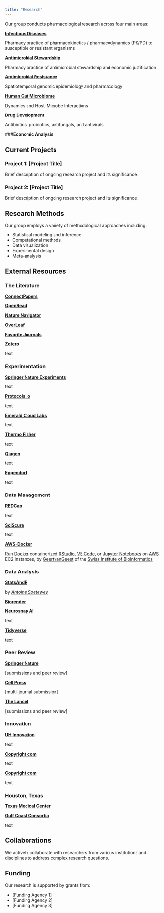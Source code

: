 ```yaml
---
title: "Research"
---
```


<!--- # Research Areas -->

Our group conducts pharmacological research across four main areas:


::: {.grid}

::: {.g-col-4}
[**Infectious Diseases**](research/infectiousdiseases.qmd)

Pharmacy practice of pharmacokinetics / pharmacodynamics (PK/PD) to susceptible or resistant organisms

:::

::: {.g-col-4}
[**Antimicrobial Stewardship**](research/antimicrobialstewardship.qmd)

Pharmacy practice of antimicrobial stewardship and economic justification

:::

::: {.g-col-4}
[**Antimicrobial Resistance**](research/antimicrobialresistance.qmd)

Spatiotemporal genomic epidemiology and pharmacology

:::

::: {.g-col-4}
[**Human Gut Microbiome** ](research/humangutmicrobiome.qmd)

Dynamics and Host-Microbe Interactions

:::

::: {.g-col-4}

**Drug Development**

Antibiotics, probiotics, antifungals, and antivirals

:::

::: {.g-col-4}

###**Economic Analysis**


:::

:::


## Current Projects

### Project 1: \[Project Title\]

Brief description of ongoing research project and its significance.

### Project 2: \[Project Title\]

Brief description of ongoing research project and its significance.

## Research Methods

Our group employs a variety of methodological approaches including:

-   Statistical modeling and inference
-   Computational methods
-   Data visualization
-   Experimental design
-   Meta-analysis

## External Resources

### The Literature 
::: {.grid}
::: {.g-col-4}
[**ConnectPapers** ](https://www.connectedpapers.com/)

:::
::: {.g-col-4}
[**OpenRead**](https://www.openread.academy/)

:::
::: {.g-col-4}
[**Nature Navigator**](https://navigator.nature.com/)

:::
::: {.g-col-4}
[**OverLeaf**](https://www.overleaf.com/)

:::
::: {.g-col-4}
[**Favorite Journals**](https://pubmed.ncbi.nlm.nih.gov/?term=%27SEARCH-TERM%27%20AND%20(%221476-4687%22%5Bta%5D%20OR%20%222058-5276%22%5Bta%5D%20OR%20%221740-1534%22%5Bta%5D%20OR%20%221474-1784%22%5Bta%5D%20OR%20%221548-7105%22%5Bta%5D%20OR%20%221533-4406%22%5Bta%5D%20OR%20%221474-547X%22%5Bta%5D%20OR%20%221538-3598%22%5Bta%5D%20OR%20%221097-4172%22%5Bta%5D%20OR%20%221934-6069%22%5Bta%5D%20OR%20%221095-9203%22%5Bta%5D%20OR%20%221537-6591%22%5Bta%5D%20OR%20%221474-4457%22%5Bta%5D%20OR%20%222666-5247%22%5Bta%5D%20OR%20%221098-6596%22%5Bta%5D%20OR%20%221095-8274%22%5Bta%5D%20OR%20%221946-6242%22%5Bta%5D%20OR%20%221529-2916%22%5Bta%5D%20OR%20%221474-1741%22%5Bta%5D%20OR%20%221759-5053%22%5Bta%5D%20OR%20%221535-2900%22%5Bta%5D%20OR%20%221546-170X%22%5Bta%5D%20OR%20%221545-9985%22%5Bta%5D%20OR%20%221476-5381%22%5Bta%5D%20OR%20%221476-4679%22%5Bta%5D%20OR%20%221755-4349%22%5Bta%5D%20OR%20%222522-5839%22%5Bta%5D%20OR%20%222522-5812%22%5Bta%5D%20OR%20%221750-2799%22%5Bta%5D%20OR%20%222056-676X%22%5Bta%5D%20OR%20%222662-8449%22%5Bta%5D%20OR%20%221521-0081%22%5Bta%5D%20OR%20%221521-0103%22%5Bta%5D%20OR%20%221553-7374%22%5Bta%5D%20OR%20%222470-9468%22%5Bta%5D%20OR%20%221362-4962%22%5Bta%5D%20OR%20%221474-760X%22%5Bta%5D%20OR%20%221471-0064%22%5Bta%5D%20OR%20%221367-4811%22%5Bta%5D%20OR%20%221520-5126%22%5Bta%5D%20OR%20%221549-9626%22%5Bta%5D%20OR%20%221549-960X%22%5Bta%5D%20OR%20%222662-8457%22%5Bta%5D%20OR%20%221546-1696%22%5Bta%5D%20OR%20%221546-1718%22%5Bta%5D%20OR%20%221471-0080%22%5Bta%5D%20OR%20%221474-1776%22%5Bta%5D%20OR%20%221473-3099%22%5Bta%5D%20OR%20%221756-1833%22%5Bta%5D%20OR%20%221520-6890%22%5Bta%5D%20OR%20%221545-3278%22%5Bta%5D%20OR%20%221545-3251%22%5Bta%5D%20OR%20%221545-4509%22%5Bta%5D%20OR%20%221522-1601%22%5Bta%5D%20OR%20%221522-1210%22%5Bta%5D%20OR%20%221522-1563%22%5Bta%5D%20OR%20%221522-1555%22%5Bta%5D%20OR%20%221522-1539%22%5Bta%5D%20OR%20%221522-1547%22%5Bta%5D%20OR%20%221522-1466%22%5Bta%5D%20OR%20%221531-2267%22%5Bta%5D%20OR%20%221758-0463%22%5Bta%5D))

:::
::: {.g-col-4}
[**Zotero**](https://www.zotero.org/)

text
:::
:::

### Experimentation
::: {.grid}
::: {.g-col-4}
[**Springer Nature Experiments**](https://experiments.springernature.com/)

text

:::
::: {.g-col-4}
[**Protocols.io**](https://www.protocols.io/)

text

:::
::: {.g-col-4}
[**Emerald Cloud Labs**](https://www.emeraldcloudlab.com/)

text

:::

::: {.g-col-4}
[**Thermo Fisher**](https://www.thermofisher.com/)

text
:::

::: {.g-col-4}
[**Qiagen**](https://www.qiagen.com/us)

text

:::
::: {.g-col-4}
[**Eppendorf**](https://www.eppendorf.com/)

text
:::
:::
### Data Management
::: {.grid}
::: {.g-col-4}
[**REDCap**](https://project-redcap.org/)

text

:::

::: {.g-col-4}
[**SciScure**](https://www.scisure.com/)

text

:::
::: {.g-col-4}
[**AWS-Docker**](https://sib-swiss.github.io/AWS-docker/)

Run [Docker](https://www.docker.com/) containerized [RStudio](https://posit.co/), [VS Code](https://code.visualstudio.com/), or [Jupyter Notebooks](https://jupyter.org/) on [AWS](https://aws.amazon.com/) EC2 instances, 
by [GeertvanGeest](https://github.com/GeertvanGeest) of the [Swiss Institute of Bioinformatics](https://www.sib.swiss/)

:::
:::
### Data Analysis
::: {.grid}
::: {.g-col-4}
[**StatsAndR**](https://statsandr.com/) 

by [*Antoine Soetewey*](https://antoinesoetewey.com/)
:::
::: {.g-col-4}
[**Biorender**](https://www.biorender.com/)

:::

::: {.g-col-4}
[**Neurosnap AI**](https://neurosnap.ai/)

text

:::

::: {.g-col-4}
[**Tidyverse**](https://www.tidyverse.org/)

text

:::
:::
### Peer Review
::: {.grid}
::: {.g-col-4}
[**Springer Nature**](https://link.springernature.com/home/)

[submissions and peer review]
:::
::: {.g-col-4}
[**Cell Press**](https://www.cell.com/multi-journal-submission)

[multi-journal submission]
:::
::: {.g-col-4}
[**The Lancet**](https://www.thelancet.com/for-authors)

[submissions and peer review]
:::
:::
### Innovation
::: {.grid}
::: {.g-col-4}
[**UH Innovation**](https://www.uh.edu/innovation/)

text

:::
::: {.g-col-4}
[**Copyright.com**](https://www.copyright.com/)

text
:::
::: {.g-col-4}
[**Copyright.com**](https://www.copyright.gov/)

text
:::
:::
### Houston, Texas
::: {.grid}
::: {.g-col-4}
[**Texas Medical Center**](https://www.tmc.edu/)

:::
::: {.g-col-4}
[**Gulf Coast Consortia**](https://www.gulfcoastconsortia.org/)

text

:::

:::

## Collaborations

We actively collaborate with researchers from various institutions and disciplines to address complex research questions.

## Funding

Our research is supported by grants from:

-   \[Funding Agency 1\]
-   \[Funding Agency 2\]
-   \[Funding Agency 3\]
